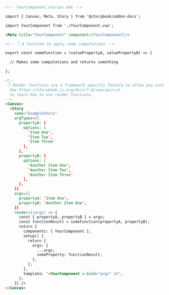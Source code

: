 ```md
<!-- YourComponent.stories.mdx -->

import { Canvas, Meta, Story } from '@storybook/addon-docs';

import YourComponent from './YourComponent.vue';

<Meta title="YourComponent" component={YourComponent}/>

<!-- 👇 A function to apply some computations -->

export const someFunction = (valuePropertyA, valuePropertyB) => {

  // Makes some computations and returns something 

};

<!--
 👇 Render functions are a framework specific feature to allow you control on how the component renders.
  See https://storybook.js.org/docs/7.0/vue/api/csf
  to learn how to use render functions.
-->
<Canvas>
  <Story
    name="ExampleStory"
    argTypes={{
      propertyA: {
        options: [
          'Item One',
          'Item Two',
          'Item Three'
        ],
      },
      propertyB: {
        options: [
          'Another Item One',
          'Another Item Two',
          'Another Item Three'
        ],
      },
    }}
    args={{
      propertyA: 'Item One',
      propertyB: 'Another Item One',
    }}
    render={(args) => {
      const { propertyA, propertyB } = args;
      const functionResult = someFunction(propertyA, propertyB);
      return {
        components: { YourComponent },
        setup() {
          return {
            args: {
              ...args,
              someProperty: functionResult,
            },
          };
        },
        template: '<YourComponent v-bind="args" />',
      };
    }} />
</Canvas>
```